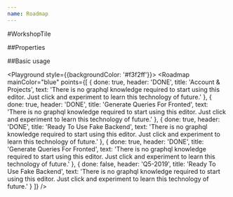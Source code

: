 ```yaml
---
name: Roadmap
---
```



#WorkshopTile

##Properties

<PropsTable of={Roadmap} />

##Basic usage

<Playground style={{backgroundColor: '#f3f2ff'}}>
  <Roadmap
    mainColor="blue"
    points={[
      {
        done: true,
        header: 'DONE',
        title: 'Account & Projects',
        text: 'There is no graphql knowledge required to start using this editor. Just click and experiment to learn this technology of future.'
      },
      {
        done: true,
        header: 'DONE',
        title: 'Generate Queries For Fronted',
        text: 'There is no graphql knowledge required to start using this editor. Just click and experiment to learn this technology of future.'
      },
      {
        done: true,
        header: 'DONE',
        title: 'Ready To Use Fake Backend',
        text: 'There is no graphql knowledge required to start using this editor. Just click and experiment to learn this technology of future.'
      },
      {
        done: true,
        header: 'DONE',
        title: 'Generate Queries For Fronted',
        text: 'There is no graphql knowledge required to start using this editor. Just click and experiment to learn this technology of future.'
      },
      {
        done: false,
        header: 'Q5-2019',
        title: 'Ready To Use Fake Backend',
        text: 'There is no graphql knowledge required to start using this editor. Just click and experiment to learn this technology of future.'
      }
    ]}
  />
</Playground>